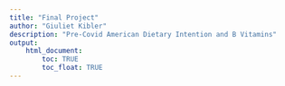 ```yaml
---
title: "Final Project"
author: "Giuliet Kibler"
description: "Pre-Covid American Dietary Intention and B Vitamins"
output: 
    html_document:
        toc: TRUE
        toc_float: TRUE
---
```


